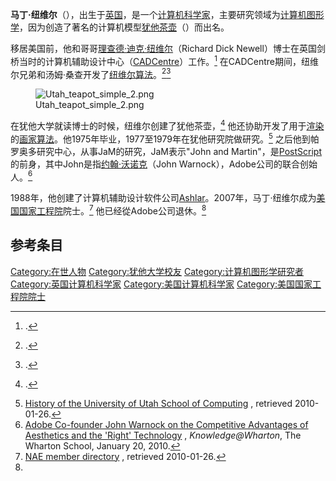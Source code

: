 {{TA
|G1=IT
}}
{{Infobox Scientist
|name              = 马丁·纽维尔<br />Martin Newell
|image             = 
|image_size        = 150px
|caption           = 
|birth_date        = 
|birth_place       = 
|death_date        = 
|death_place       = 
|residence         = 
|citizenship       = 
|nationality       = {{GBR}}<br/>{{USA}} 
|ethnicity         = 
|field             = [[计算机图形学|计算机图形学]]
|work_institution = [[CADCentre|CADCentre]]<br/>[[犹他大学|犹他大学]]<br/>[[帕罗奥多研究中心|帕罗奥多研究中心]]<br/>{{link-en|Ashlar|Ashlar}}<br/>[[Adobe_Systems|Adobe]]
|alma_mater        = [[犹他大学|犹他大学]]
|doctoral_advisor  = 
|doctoral_students = 
|known_for         = [[犹他茶壶|犹他茶壶]]<br/>[[纽维尔算法|纽维尔算法]]
|author_abbrev_bot = 
|author_abbrev_zoo = 
|influences        = 
|influenced        = 
|prizes            = 
|religion          = 
|footnotes         = 
|signature         =
}}

'''马丁·纽维尔'''（{{lang-en|'''Martin Newell'''}}），出生于[[英国|英国]]，是一个[[计算机科学家|计算机科学家]]，主要研究领域为[[计算机图形学|计算机图形学]]，因为创造了著名的计算机模型[[犹他茶壶|犹他茶壶]]（{{lang|en|Utah teapot}}）而出名。

移居美国前，他和哥哥[[理查德·迪克·纽维尔|理查德·迪克·纽维尔]]（Richard Dick Newell）博士在英国剑桥当时的计算机辅助设计中心（[[CADCentre|CADCentre]]）工作。<ref>{{citation|title=Some Personal Recollections on Graphics Standards|first=Andries|last=van Dam|authorlink=:en:Andries van Dam|journal=[[SIGGRAPH|SIGGRAPH]] Computer Graphics Newsletter|volume=32|issue=1|year=1998|url=http://www.siggraph.org/publications/newsletter/v32n1/columns/carson.html|access-date=2010-11-04|archive-url=https://web.archive.org/web/20161220024407/http://www.siggraph.org/publications/newsletter/v32n1/columns/carson.html|archive-date=2016-12-20|dead-url=yes}}.</ref> 在CADCentre期间，纽维尔兄弟和汤姆·桑查开发了[[纽维尔算法|纽维尔算法]]。<ref>{{citation
 | last1 = Sutherland | first1 = Ivan E. | author1-link = :en:Ivan Sutherland
 | last2 = Sproull | first2 = Robert F. | author2-link = :en:Bob Sproull
 | last3 = Schumacker | first3 = Robert A.
 | doi = 10.1145/356625.356626
 | issue = 1
 | journal = Computing Surveys
 | pages = 1–55
 | title = A characterization of ten hidden-surface algorithms
 | volume = 6
 | year = 1974}}.</ref><ref>{{citation
 | last1 = Newell | first1 = M. E.
 | last2 = Newell | first2 = R. G.
 | last3 = Sancha | first3 = T. L.
 | contribution = A new approach to the shaded picture problem
 | pages = 443–450
 | title = Proc. ACM National Conference
 | year = 1972}}.</ref>

[[Image:Utah_teapot_simple_2.png|thumb]]

在犹他大学就读博士的时候，纽维尔创建了犹他茶壶，<ref>{{citation
 | last = Torrence | first = Ann
 | contribution = Martin Newell's original teapot
 | doi = 10.1145/1180098.1180128
 | id = Article No. 29
 | isbn = 1-59593-364-6
 | location = New York, NY, USA
 | publisher = ACM
 | title = SIGGRAPH '06
 | year = 2006}}.</ref> 他还协助开发了用于[[渲染|渲染]]的[[画家算法|画家算法]]。他1975年毕业，1977至1979年在犹他研究院做研究。<ref name="uusc">[http://www.cs.utah.edu/dept/history/ History of the University of Utah School of Computing] {{Wayback|url=http://www.cs.utah.edu/dept/history/ |date=20131203035242 }}, retrieved 2010-01-26.</ref> 之后他到帕罗奥多研究中心，从事JaM的研究，JaM表示"John and Martin"，是[[PostScript|PostScript]]的前身，其中John是指[[约翰·沃诺克|约翰·沃诺克]]（John Warnock），Adobe公司的联合创始人。<ref>[http://knowledge.wharton.upenn.edu/article.cfm?articleid=2418 Adobe Co-founder John Warnock on the Competitive Advantages of Aesthetics and the 'Right' Technology] {{Wayback|url=http://knowledge.wharton.upenn.edu/article.cfm?articleid=2418 |date=20100703080544 }}, ''Knowledge@Wharton'', The Wharton School, January 20, 2010.</ref>

1988年，他创建了计算机辅助设计软件公司[[Ashlar|Ashlar]]。2007年，马丁·纽维尔成为[[美国国家工程院|美国国家工程院]]院士。<ref name="nae">[http://www.nae.edu/nae/naepub.nsf/e67ebaa6da15f1e685256a8400560624/adf4c9dce5bf342586257552006b374b?OpenDocument NAE member directory] {{webarchive|url=https://web.archive.org/web/20100528174218/http://www.nae.edu/nae/naepub.nsf/e67ebaa6da15f1e685256a8400560624/adf4c9dce5bf342586257552006b374b?OpenDocument |date=2010-05-28 }}, retrieved 2010-01-26.</ref> 他已经從Adobe公司退休。<ref name="nae"/>

==参考条目==
{{reflist}}

{{DEFAULTSORT:Newell, Martin}}
[[Category:在世人物|Category:在世人物]]
[[Category:犹他大学校友|Category:犹他大学校友]]
[[Category:计算机图形学研究者|Category:计算机图形学研究者]]
[[Category:英国计算机科学家|Category:英国计算机科学家]]
[[Category:美国计算机科学家|Category:美国计算机科学家]]
[[Category:美国国家工程院院士|Category:美国国家工程院院士]]